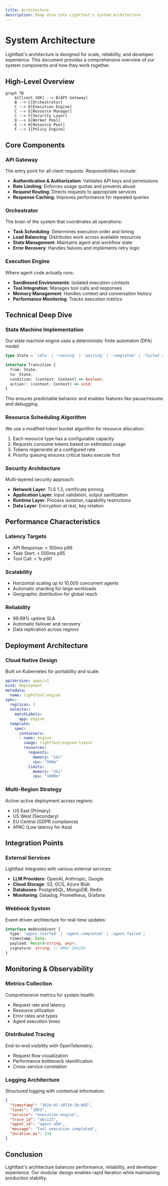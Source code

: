 ```yaml
---
title: Architecture
description: Deep dive into Lightfast's system architecture
---
```


# System Architecture

Lightfast's architecture is designed for scale, reliability, and developer experience. This document provides a comprehensive overview of our system components and how they work together.

## High-Level Overview

```mermaid
graph TB
    A[Client SDK] --> B[API Gateway]
    B --> C[Orchestrator]
    C --> D[Execution Engine]
    C --> E[Resource Manager]
    C --> F[Security Layer]
    D --> G[Worker Pool]
    E --> H[Resource Pool]
    F --> I[Policy Engine]
```

## Core Components

### API Gateway

The entry point for all client requests. Responsibilities include:
- **Authentication & Authorization**: Validates API keys and permissions
- **Rate Limiting**: Enforces usage quotas and prevents abuse
- **Request Routing**: Directs requests to appropriate services
- **Response Caching**: Improves performance for repeated queries

### Orchestrator

The brain of the system that coordinates all operations:
- **Task Scheduling**: Determines execution order and timing
- **Load Balancing**: Distributes work across available resources
- **State Management**: Maintains agent and workflow state
- **Error Recovery**: Handles failures and implements retry logic

### Execution Engine

Where agent code actually runs:
- **Sandboxed Environments**: Isolated execution contexts
- **Tool Integration**: Manages tool calls and responses
- **Memory Management**: Handles context and conversation history
- **Performance Monitoring**: Tracks execution metrics

## Technical Deep Dive

### State Machine Implementation

Our state machine engine uses a deterministic finite automaton (DFA) model:

```typescript
type State = 'idle' | 'running' | 'waiting' | 'completed' | 'failed';

interface Transition {
  from: State;
  to: State;
  condition: (context: Context) => boolean;
  action?: (context: Context) => void;
}
```

This ensures predictable behavior and enables features like pause/resume and debugging.

### Resource Scheduling Algorithm

We use a modified token bucket algorithm for resource allocation:

1. Each resource type has a configurable capacity
2. Requests consume tokens based on estimated usage
3. Tokens regenerate at a configured rate
4. Priority queuing ensures critical tasks execute first

### Security Architecture

Multi-layered security approach:
- **Network Layer**: TLS 1.3, certificate pinning
- **Application Layer**: Input validation, output sanitization
- **Runtime Layer**: Process isolation, capability restrictions
- **Data Layer**: Encryption at rest, key rotation

## Performance Characteristics

### Latency Targets
- API Response: < 100ms p99
- Task Start: < 500ms p95
- Tool Call: < 1s p90

### Scalability
- Horizontal scaling up to 10,000 concurrent agents
- Automatic sharding for large workloads
- Geographic distribution for global reach

### Reliability
- 99.99% uptime SLA
- Automatic failover and recovery
- Data replication across regions

## Deployment Architecture

### Cloud Native Design

Built on Kubernetes for portability and scale:

```yaml
apiVersion: apps/v1
kind: Deployment
metadata:
  name: lightfast-engine
spec:
  replicas: 3
  selector:
    matchLabels:
      app: engine
  template:
    spec:
      containers:
      - name: engine
        image: lightfast/engine:latest
        resources:
          requests:
            memory: "1Gi"
            cpu: "500m"
          limits:
            memory: "2Gi"
            cpu: "1000m"
```

### Multi-Region Strategy

Active-active deployment across regions:
- US East (Primary)
- US West (Secondary)
- EU Central (GDPR compliance)
- APAC (Low latency for Asia)

## Integration Points

### External Services

Lightfast integrates with various external services:
- **LLM Providers**: OpenAI, Anthropic, Google
- **Cloud Storage**: S3, GCS, Azure Blob
- **Databases**: PostgreSQL, MongoDB, Redis
- **Monitoring**: Datadog, Prometheus, Grafana

### Webhook System

Event-driven architecture for real-time updates:

```typescript
interface WebhookEvent {
  type: 'agent.started' | 'agent.completed' | 'agent.failed';
  timestamp: Date;
  payload: Record<string, any>;
  signature: string; // HMAC-SHA256
}
```

## Monitoring & Observability

### Metrics Collection

Comprehensive metrics for system health:
- Request rate and latency
- Resource utilization
- Error rates and types
- Agent execution times

### Distributed Tracing

End-to-end visibility with OpenTelemetry:
- Request flow visualization
- Performance bottleneck identification
- Cross-service correlation

### Logging Architecture

Structured logging with contextual information:

```json
{
  "timestamp": "2024-01-10T10:30:00Z",
  "level": "INFO",
  "service": "execution-engine",
  "trace_id": "abc123",
  "agent_id": "agent-456",
  "message": "Tool execution completed",
  "duration_ms": 234
}
```

## Conclusion

Lightfast's architecture balances performance, reliability, and developer experience. Our modular design enables rapid iteration while maintaining production stability.